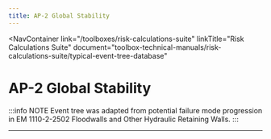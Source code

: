 ```yaml
---
title: AP-2 Global Stability
---
```



<NavContainer
  link="/toolboxes/risk-calculations-suite"
  linkTitle="Risk Calculations Suite"
  document="toolbox-technical-manuals/risk-calculations-suite/typical-event-tree-database"
></NavContainer>

# AP-2 Global Stability

:::info NOTE
Event tree was adapted from potential failure mode progression in EM 1110-2-2502 Floodwalls and Other Hydraulic Retaining Walls.
:::

<FigureNoRef 
    src="/figures/toolbox-technical-manuals/risk-calculations-suite/typical-event-tree-database/v1.3/AP-2-Global-Stability.png" 
    alt="AP-2 Global Stability event tree" />

---
